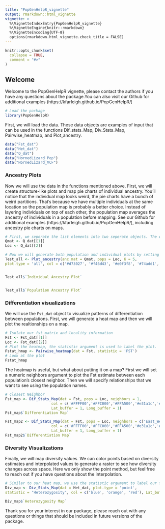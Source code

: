 ```yaml
---
title: "PopGenHelpR_vignette"
output: rmarkdown::html_vignette
vignette: >
  %\VignetteIndexEntry{PopGenHelpR_vignette}
  %\VignetteEngine{knitr::rmarkdown}
  %\VignetteEncoding{UTF-8}
  options(rmarkdown.html_vignette.check_title = FALSE)
---
```


```r
knitr::opts_chunk$set(
  collapse = TRUE,
  comment = "#>"
)
```
## Welcome
Welcome to the PopGenHelpR vignette, please contact the authors if you have any questions about the package.You can also visit our Github for additional examples (https://kfarleigh.github.io/PopGenHelpR/)
```r
# Load the package
library(PopGenHelpR)
```
First, we will load the data. These data objects are examples of input that can be used in the functions Dif_stats_Map, Div_Stats_Map, Pairwise_heatmap, and Plot_ancestry.
```r
data("Fst_dat")
data("Het_dat")
data("Q_dat")
data("HornedLizard_Pop")
data("HornedLizard_VCF")
```
### Ancestry Plots
Now we will use the data in the functions mentioned above. First, we will create structure-like plots and map pie charts of individual ancestry. You'll notice that the individual map looks weird, the pie charts have a bunch of weird partitions. That's because we have multiple individuals at the same location so the population map is probably a better choice. Instead of layering individuals on top of each other, the population map averages the ancestry of individuals in a population before mapping. See our Github for additional examples (https://kfarleigh.github.io/PopGenHelpR/), including ancestry pie charts on maps. 
```r
# First, we seperate the list elements into two seperate objects. The q-matrix (Qmat) and the locality information for each individual (Loc).
Qmat <- Q_dat[[1]]
Loc <- Q_dat[[2]]

# Now we will generate both population and individual plots by setting plot.type to 'all'. If you wanted, you could only generate individual or population plots by setting plot.type to "individual" and "population", respectively.
Test_all <- Plot_ancestry(anc.mat = Qmat, pops = Loc, K = 5,
plot.type = 'all', col = c('#d73027', '#f46d43', '#e0f3f8', '#74add1', '#313695'), Lat_buffer = 1, Long_buffer = 1)


Test_all$`Individual Ancestry Plot`


Test_all$`Population Ancestry Plot`
```

### Differentiation visualizations
We will use the `Fst_dat` object to visualize patterns of differentiation between populations. First, we will generate a heat map and then we will plot the realtionships on a map.
```r
# Isolate our fst matrix and locality information
Fst <- Fst_dat[[1]]
Loc <- Fst_dat[[2]]
# Plot the heatmap, the statistic argument is used to label the plot.
Fstat_hmap <- Pairwise_heatmap(dat = Fst, statistic = 'FST')
# Look at the plot
Fstat_hmap
```


The heatmap is useful, but what about putting it on a map? First we will set a numeric neighbors argument to plot the Fst estimate between each population's closest neighbor. Then we will specify relationships that we want to see using the population names.
```r
# Closest Neighbor
Fst_map <- Dif_Stats_Map(dat = Fst, pops = Loc, neighbors = 1,
                     col = c('#FFFF00','#FFC000','#FFA500','#e31a1c','#800026'),
                     Lat_buffer = 1, Long_buffer = 1)
Fst_map$`Differentiation Map`

Fst_map2 <- Dif_Stats_Map(dat = Fst, pops = Loc, neighbors = c('East_West', 'East_South', 'South_West'),
                     col = c('#FFFF00','#FFC000','#FFA500','#e31a1c','#800026'),
                     Lat_buffer = 1, Long_buffer = 1)
Fst_map2$`Differentiation Map`
```


### Diversity Visualizations
Finally, we will map diversity values. We can color points based on diversity estimates and interpolated values to generate a raster to see how diversity changes across space. Here we only show the point method, but feel free to reach out if you have questions about the interpolation.
```r
# Similar to our heat map, we use the statistic argument to label our figures and any output raster you create.
Div_map <- Div_Stats_Map(dat = Het_dat, plot.type = 'point',
statistic = "Heterozygosity", col = c('blue', 'orange', 'red'), Lat_buffer = 1, Long_buffer = 1, prefix = 'Test_het')

Div_map$`Heterozygosity Map`
```


Thank you for your interest in our package, please reach out with any questions or things that should be included in future versions of the package.
